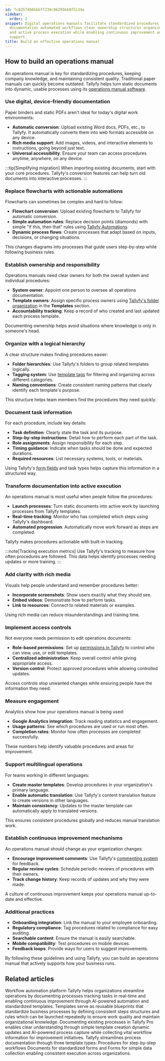 ```yaml
---
id: fc8357496bbbff238c96295bb0f5134a
sidebar:
  order: 2
snippet: Digital operations manuals facilitate standardized procedures through device-friendly
  documentation automated workflows clear ownership structures organized hierarchies
  and active process execution while enabling continuous improvement and multilingual
  support.
title: Build an effective operations manual
---
```


## How to build an operations manual

An operations manual is key for standardizing procedures, keeping company knowledge, and maintaining consistent quality. Traditional paper manuals can quickly become outdated. Tallyfy helps turn static documents into dynamic, usable processes using its [operations manual software](https://tallyfy.com/solutions/operations-manual-software/).

### Use digital, device-friendly documentation

Paper binders and static PDFs aren't ideal for today's digital work environments:

- **Automatic conversion**: Upload existing Word docs, PDFs, etc., to Tallyfy. It automatically converts them into web formats accessible on any device.
- **Rich media support**: Add images, videos, and interactive elements to instructions, going beyond just text.
- **Universal accessibility**: Ensure your team can access procedures anytime, anywhere, on any device.

:::tip[Simplifying migration]
When importing existing documents, start with your core procedures. Tallyfy's conversion features can help turn old documents into interactive processes.
:::

### Replace flowcharts with actionable automations

Flowcharts can sometimes be complex and hard to follow:

- **Flowchart conversion**: Upload existing flowcharts to Tallyfy for automatic conversion.
- **Simple automation rules**: Replace decision points (diamonds) with simple "if this, then that" rules using [Tallyfy Automations](/products/pro/documenting/templates/automations/).
- **Dynamic process flows**: Create processes that adapt based on inputs, decisions, or changing situations.

This changes diagrams into processes that guide users step-by-step while following business rules.

### Establish ownership and responsibility

Operations manuals need clear owners for both the overall system and individual procedures:

- **System owner**: Appoint one person to oversee all operations documentation.
- **Template owners**: Assign specific process owners using [Tallyfy's folder organization](/products/pro/documenting/templates/how-to-manage-templates-and-processes-with-tags/) in the **Templates** section.
- **Accountability tracking**: Keep a record of who created and last updated each process template.

Documenting ownership helps avoid situations where knowledge is only in someone's head.

### Organize with a logical hierarchy

A clear structure makes finding procedures easier:

- **Folder hierarchies**: Use Tallyfy's folders to group related templates logically.
- **Tagging system**: Use [template tags](/products/pro/documenting/templates/how-to-manage-templates-and-processes-with-tags/) for filtering and organizing across different categories.
- **Naming conventions**: Create consistent naming patterns that clearly identify each template's purpose.

This structure helps team members find the procedures they need quickly.

### Document task information

For each procedure, include key details:

- **Task definition**: Clearly state the task and its purpose.
- **Step-by-step instructions**: Detail how to perform each part of the task.
- **Role assignments**: Assign responsibility for each step.
- **Timing guidance**: Indicate when tasks should be done and expected durations.
- **Required resources**: List necessary systems, tools, or materials.

Using Tallyfy's [form fields](/products/pro/tracking-and-tasks/tasks/what-are-form-fields-in-tallyfy/) and task types helps capture this information in a structured way.

### Transform documentation into active execution

An operations manual is most useful when people follow the procedures:

- **Launch processes**: Turn static documents into active work by launching processes from Tallyfy templates.
- **Real-time tracking**: Monitor who has completed which steps using Tallyfy's dashboard.
- **Automated progression**: Automatically move work forward as steps are completed.

Tallyfy makes procedures actionable with built-in tracking.

:::note[Tracking execution metrics]
Use Tallyfy's tracking to measure how often procedures are followed. This data helps identify processes needing updates or more training.
:::

### Add clarity with rich media

Visuals help people understand and remember procedures better:

- **Incorporate screenshots**: Show users exactly what they should see.
- **Embed videos**: Demonstrate how to perform tasks.
- **Link to resources**: Connect to related materials or examples.

Using rich media can reduce misunderstandings and training time.

### Implement access controls

Not everyone needs permission to edit operations documents:

- **Role-based permissions**: Set up [permissions in Tallyfy](/products/pro/documenting/members/how-do-i-manage-member-permissions-in-tallyfy/) to control who can view, use, or edit templates.
- **Centralized administration**: Keep overall control while giving appropriate access.
- **Version control**: Protect approved procedures while allowing controlled updates.

Access controls stop unwanted changes while ensuring people have the information they need.

### Measure engagement

Analytics show how your operations manual is being used:

- **Google Analytics integration**: Track reading statistics and engagement.
- **Usage patterns**: See which procedures are used or run most often.
- **Completion rates**: Monitor how often processes are completed successfully.

These numbers help identify valuable procedures and areas for improvement.

### Support multilingual operations

For teams working in different languages:

- **Create master templates**: Develop procedures in your organization's primary language.
- **Enable automatic translation**: Use Tallyfy's content translation feature to create versions in other languages.
- **Maintain consistency**: Updates to the master template can automatically apply to translated versions.

This ensures consistent procedures globally and reduces manual translation work.

### Establish continuous improvement mechanisms

An operations manual should change as your organization changes:

- **Encourage improvement comments**: Use Tallyfy's [commenting system](/products/pro/tracking-and-tasks/tasks/how-to-report-and-resolve-issues-in-tallyfy/) for feedback.
- **Regular review cycles**: Schedule periodic reviews of procedures with their owners.
- **Track change history**: Keep records of updates and why they were made.

A culture of continuous improvement keeps your operations manual up-to-date and effective.

### Additional practices

- **Onboarding integration**: Link the manual to your employee onboarding.
- **Regulatory compliance**: Tag procedures related to compliance for easy auditing.
- **Searchable content**: Ensure the manual is easily searchable.
- **Mobile compatibility**: Test procedures on mobile devices.
- **Feedback loops**: Provide ways for users to suggest improvements.

By following these guidelines and using Tallyfy, you can build an operations manual that actively supports how your business runs.


## Related articles
<CardGrid>
<LinkTitleCard header="<b>Introduction</b>" href="/products/pro/" > Workflow automation platform Tallyfy helps organizations streamline operations by documenting processes tracking tasks in real-time and enabling continuous improvement through AI-powered automation and standardized templates. </LinkTitleCard>
<LinkTitleCard header="<b>Documenting > Templates</b>" href="/products/pro/documenting/templates/" > Templates serve as reusable blueprints that standardize business processes by defining consistent steps structures and rules which can be launched repeatedly to ensure work quality and maintain organizational knowledge. </LinkTitleCard>
<LinkTitleCard header="<b>Process Improvement > Understand your current processes with Tallyfy</b>" href="/products/pro/tutorials/how-to/process-improvement/understanding-your-current-processes-with-tallyfy/" > Documenting existing processes in Tallyfy Pro enables clear understanding through simple template creation dynamic updates and AI-powered process capture while collecting vital workflow information for improvement initiatives. </LinkTitleCard>
<LinkTitleCard header="<b>Pro > Essentials</b>" href="/products/pro/documenting/" > Tallyfy streamlines process documentation through three template types: Procedures for step-by-step workflows Documents for standardized forms and Forms for simple data collection enabling consistent execution across organizations. </LinkTitleCard>
</CardGrid>